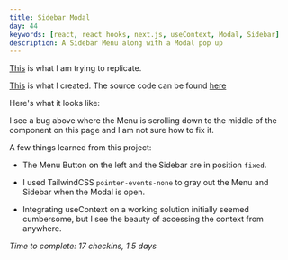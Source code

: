```yaml
---
title: Sidebar Modal
day: 44
keywords: [react, react hooks, next.js, useContext, Modal, Sidebar]
description: A Sidebar Menu along with a Modal pop up
---
```

[This](https://react-projects-12-sidebar-modal.netlify.app/) is what I am trying to replicate. 

[This](/sidebarmodal) is what I created. The source code can be found [here](https://github.com/pramam/nextjs-reactprojects/tree/main/components/16-SidebarModal)

Here's what it looks like:
<div className="min-h-screen bg-gradient-to-r from-green-500 via-gray-400 to-green-500 ">
    <SidebarModal />
</div>

I see a bug above where the Menu is scrolling down to the middle of the component on this page and I am not sure how to fix it.

A few things learned from this project:

- The Menu Button on the left and the Sidebar are in position `fixed`.

- I used TailwindCSS `pointer-events-none` to gray out the Menu and Sidebar when the Modal is open.

- Integrating useContext on a working solution initially seemed cumbersome, but I see the beauty of accessing the context from anywhere.

_Time to complete: 17 checkins, 1.5 days_

